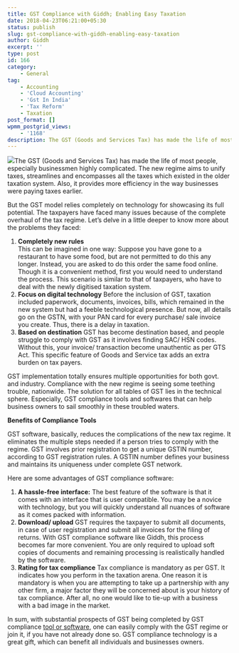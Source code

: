 ```yaml
---
title: GST Compliance with Giddh; Enabling Easy Taxation
date: 2018-04-23T06:21:00+05:30
status: publish
slug: gst-compliance-with-giddh-enabling-easy-taxation
author: Giddh
excerpt: ''
type: post
id: 166
category:
    - General
tag:
    - Accounting
    - 'Cloud Accounting'
    - 'Gst In India'
    - 'Tax Reform'
    - Taxation
post_format: []
wpmm_postgrid_views:
    - '1168'
description: The GST (Goods and Services Tax) has made the life of most people, especially businessmen highly complicated. The new regime aims
---
```

<img class="wp-block-image size-large" src = "https://miro.medium.com/max/290/0*RVoCLWmPJqxV-HP3" />The GST (Goods and Services Tax) has made the life of most people, especially businessmen highly complicated. The new regime aims to unify taxes, streamlines and encompasses all the taxes which existed in the older taxation system. Also, it provides more efficiency in the way businesses were paying taxes earlier.

But the GST model relies completely on technology for showcasing its full potential. The taxpayers have faced many issues because of the complete overhaul of the tax regime. Let’s delve in a little deeper to know more about the problems they faced:

1. **Completely new rules**  
  This can be imagined in one way: Suppose you have gone to a restaurant to have some food, but are not permitted to do this any longer. Instead, you are asked to do this order the same food online. Though it is a convenient method, first you would need to understand the process. This scenario is similar to that of taxpayers, who have to deal with the newly digitised taxation system.
2. **Focus on digital technology** Before the inclusion of GST, taxation included paperwork, documents, invoices, bills, which remained in the new system but had a feeble technological presence. But now, all details go on the GSTN, with your PAN card for every purchase/ sale invoice you create. Thus, there is a delay in taxation.
3. **Based on destination** GST has become destination based, and people struggle to comply with GST as it involves finding SAC/ HSN codes. Without this, your invoice/ transaction become unauthentic as per GTS Act. This specific feature of Goods and Service tax adds an extra burden on tax payers.

GST implementation totally ensures multiple opportunities for both govt. and industry. Compliance with the new regime is seeing some teething trouble, nationwide. The solution for all tables of GST lies in the technical sphere. Especially, GST compliance tools and softwares that can help business owners to sail smoothly in these troubled waters.

**Benefits of Compliance Tools**

GST software, basically, reduces the complications of the new tax regime. It eliminates the multiple steps needed if a person tries to comply with the regime. GST involves prior registration to get a unique GSTIN number, according to GST registration rules. A GSTIN number defines your business and maintains its uniqueness under complete GST network.

Here are some advantages of GST compliance software:

1. **A hassle-free interface:** The best feature of the software is that it comes with an interface that is user compatible. You may be a novice with technology, but you will quickly understand all nuances of software as it comes packed with information.
2. **Download/ upload** GST requires the taxpayer to submit all documents, in case of user registration and submit all invoices for the filing of returns. With GST compliance software like Giddh, this process becomes far more convenient. You are only required to upload soft copies of documents and remaining processing is realistically handled by the software.
3. **Rating for tax compliance** Tax compliance is mandatory as per GST. It indicates how you perform in the taxation arena. One reason it is mandatory is when you are attempting to take up a partnership with any other firm, a major factor they will be concerned about is your history of tax compliance. After all, no one would like to tie-up with a business with a bad image in the market.

In sum, with substantial prospects of GST being completed by GST compliance [tool or software](https://giddh.com/gst), one can easily comply with the GST regime or join it, if you have not already done so. GST compliance technology is a great gift, which can benefit all individuals and businesses owners.